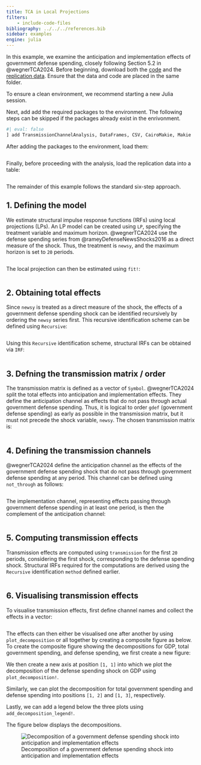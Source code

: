 ```yaml
---
title: TCA in Local Projections
filters: 
    - include-code-files
bibliography: ../../../references.bib
sidebar: examples
engine: julia
---
```


In this example, we examine the anticipation and implementation effects of government defense spending, closely following Section 5.2 in @wegnerTCA2024. Before beginning, download both the [code](./wegner2025-section-5-2.jl) and the [replication data](./data.csv). Ensure that the data and code are placed in the same folder.

To ensure a clean environment, we recommend starting a new Julia session. 

Next, add add the required packages to the environment. The following steps can be skipped if the packages already exist in the enrivonment. 

```julia
#| eval: false
] add TransmissionChannelAnalysis, DataFrames, CSV, CairoMakie, Makie
```

After adding the packages to the environment, load them: 

```.julia
```

Finally, before proceeding with the analysis, load the replication data into a table:

```.julia
```

The remainder of this example follows the standard six-step approach.

## 1. Defining the model

We estimate structural impulse response functions (IRFs) using local projections (LPs). An LP model can be created using `LP`, specifying the treatment variable and maximum horizon. @wegnerTCA2024 use the defense spending series from @rameyDefenseNewsShocks2016 as a direct measure of the shock. Thus, the treatment is `newsy`, and the maximum horizon is set to `20` periods.

```.julia
```

The local projection can then be estimated using `fit!`: 

```.julia
```

## 2. Obtaining total effects

Since `newsy` is treated as a direct measure of the shock, the effects of a government defense spending shock can be identified recursively by ordering the `newsy` series first. This recursive identification scheme can be defined using `Recursive`:

```.julia
```

Using this `Recursive` identification scheme, structural IRFs can be obtained via `IRF`:

```.julia
```

## 3. Defning the transmission matrix / order

The transmission matrix is defined as a vector of `Symbol`. @wegnerTCA2024 split the total effects into anticipation and implementation effects. They define the anticipation channel as effects that do not pass through actual government defense spending. Thus, it is logical to order `gdef` (government defense spending) as early as possible in the transmission matrix, but it must not precede the shock variable, `newsy`. The chosen transmission matrix is:

```.julia
```

## 4. Defining the transmission channels

@wegnerTCA2024 define the anticipation channel as the effects of the government defense spending shock that do not pass through government defense spending at any period. This channel can be defined using `not_through` as follows:

```.julia
```

The implementation channel, representing effects passing through government defense spending in at least one period, is then the complement of the anticipation channel:

```.julia
```

## 5. Computing transmission effects

Transmission effects are computed using `transmission` for the first `20` periods, considering the first shock, corresponding to the defense spending shock. Structural IRFs required for the computations are derived using the `Recursive` identification `method` defined earlier.

```.julia
```

## 6. Visualising transmission effects

To visualise transmission effects, first define channel names and collect the effects in a vector:

```.julia
```

The effects can then either be visualised one after another by using `plot_decomposition` or all together by creating a composite figure as below. To create the composite figure showing the decompositions for GDP, total government spending, and defense spending, we first create a new figure: 

We then create a new axis at position `[1, 1]` into which we plot the decomposition of the defense spending shock on GDP using `plot_decomposition!`. 

Similarly, we can plot the decomposition for total government spending and defense spending into positions `[1, 2]` and `[1, 3]`, respectively. 

Lastly, we can add a legend below the three plots using `add_decomposition_legend!`. 

The figure below displays the decompositions. 

::: {.column-page}
![Decomposition of a government defense spending shock into anticipation and implementation effects](./decomposition.png)
:::
